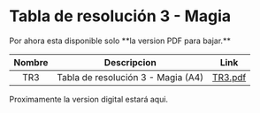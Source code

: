 
# Tabla de resolución 3 - Magia

<Callout type="info">
  Por ahora esta disponible solo **la version PDF para bajar.**
</Callout>

| Nombre |            Descripcion             |          Link           |
| :----: | :--------------------------------: | :---------------------: |
|  TR3   | Tabla de resolución 3 - Magia (A4) | [TR3.pdf](/pdf/TR3.pdf) |

Proximamente la version digital estará aqui.